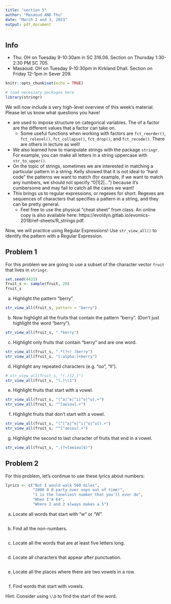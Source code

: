 ```yaml
---
title: "section 5"
author: "Masaoud AND Thu"
date: "March 2 and 3, 2023"
output: pdf_document
---
```


## Info

- Thu: OH on Tuesday 9-10:30am in SC 316.06. Section on Thursday 1:30-2:30 PM SC 705.
- Masaoud: OH on Tuesday 9-10:30pm in Kirkland Dhall. Section on Friday 12-1pm in Sever 209.

\textbf{We will not have section not week (the week before spring break)! Good luck on your projects :)}

```r
knitr::opts_chunk$set(echo = TRUE)
```

```r
# load necessary packages here
library(stringr)
```


We will now include a very high-level overview of this week's material. Please let us know what questions you have!

- \textbf{Factors} are used to impose structure on categorical variables. The \textbf{levels} of a factor are the different values that a factor can take on. 
  - Some useful functions when working with factors are `fct_reorder()`, `fct_relevel()`, `fct_collapse()`, `fct_drop()`, and `fct_recode()`. There are others in lecture as well!
- We also learned how to manipulate strings with the package `stringr`. For example, you can make all letters in a string uppercase with `str_to_upper()`.
- On the topic of strings, sometimes we are interested in matching a particular pattern in a string. Kelly showed that it is not ideal to "hard code" the patterns we want to match (for example, if we want to match any numbers, we should not specify "0|1|2|...") because it's cumbersome and may fail to catch all the cases we want!
- This brings us to regular expressions, or regexes for short. Regexes are sequences of characters that specifies a pattern in a string, and they can be pretty general.
  - Feel free to use the physical "cheat sheet" from class. An online copy is also available here: https://evoldyn.gitlab.io/evomics-2018/ref-sheets/R_strings.pdf.

\newpage

Now, we will practice using Regular Expressions! Use `str_view_all()` to identify the pattern with a Regular Expression.


## Problem 1

For this problem we are going to use a subset of the character vector `fruit` that lives in `stringr`.

```r
set.seed(4433)
fruit_s <- sample(fruit, 20)
fruit_s
```


a. Highlight the pattern "berry".

```r
str_view_all(fruit_s, pattern = "berry")
```

b. Now highlight all the fruits that contain the pattern "berry".  (Don't just highlight the word "berry").

```r
str_view_all(fruit_s, ".*berry")
```

c. Highlight only fruits that contain "berry" and are one word.

```r
str_view_all(fruit_s, ".*(?<! )berry")
str_view_all(fruit_s, "[:alpha:]+berry")
```

d. Highlight any repeated characters (e.g. "oo", "ll").

```r
# str_view_all(fruit_s, "(.){2,}")
str_view_all(fruit_s, "(.)\\1")
```

e. Highlight fruits that start with a vowel.

```r
str_view_all(fruit_s, "(^a|^e|^i|^o|^u).+")
str_view_all(fruit_s, "^[aeiou].+")
```

f. Highlight fruits that don't start with a vowel.

```r
str_view_all(fruit_s, "(^[^a|^e|^i|^o|^u]).+")
str_view_all(fruit_s, "^[^aeiou].+")
```

g. Highlight the second to last character of fruits that end in a vowel.

```r
str_view_all(fruit_s, ".(?=[aeiou]$)")
```


\newpage

## Problem 2

For this problem, let's continue to use these lyrics about numbers:

```r
lyrics <- c("But I would walk 500 miles",
            "2000 0 0 party over oops out of time!", 
            "1 is the loneliest number that you'll ever do",
            "When I'm 64",
            "Where 2 and 2 always makes a 5")
```



a. Locate all words that start with "w" or "W".


```r

```

b. Find all the non-numbers.

```r

```


c. Locate all the words that are at least five letters long.

```r

```

d. Locate all characters that appear after punctuation.

```r

```


e. Locate all the places where there are two vowels in a row.


```r

```

f. Find words that start with vowels.

Hint: Consider using `\\b` to find the start of the word.

```r

```




